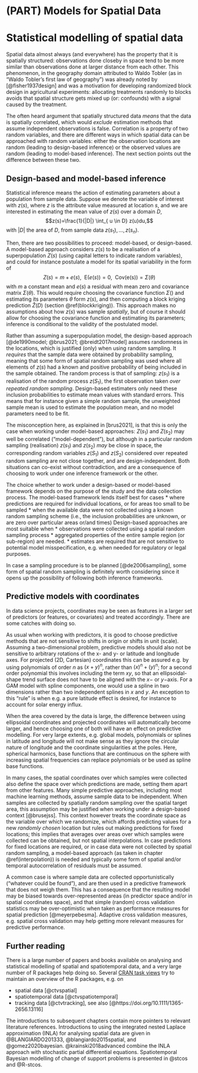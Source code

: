 # (PART) Models for Spatial Data {-}

# Statistical modelling of spatial data

Spatial data almost always (and everywhere) has the property that it
is spatially structured: observations done closeby in space tend to
be more similar than observations done at larger distance from each
other. This phenomenon, in the geography domain attributed to Waldo
Tobler (as in "Waldo Tobler's first law of geography") was already
noted by [@fisher1937design] and was a motivation for developing
randomized block design in agricultural experiments: allocating
treatments randomly to blocks avoids that spatial structure gets
mixed up (or: confounds) with a signal caused by the treatment.

The often heard argument that spatially structured data _means_
that the data is spatially correlated, which would _exclude_
estimation methods that assume independent observations is false.
Correlation is a property of two random variables, and there are
different ways in which spatial data can be approached with random
variables: either the observation locations are random (leading to
design-based inference) or the observed values are random (leading
to model-based inference). The next section points out the difference
between these two.

## Design-based and model-based inference {#design}

Statistical inference means the action of estimating parameters
about a population from sample data. Suppose we denote the variable
of interest with $z(s)$, where $z$ is the attribute value measured
at location $s$, and we are interested in estimating the 
mean value of $z(s)$ over a domain $D$,
$$z(s)=\frac{1}{|D|} \int_{ u \in D} z(u)du,$$
with $|D|$ the area of $D$, from sample data $z(s_1),...,z(s_n)$.

Then, there are two possibilities to proceed: model-based, or
design-based. A model-based approach considers $z(s)$ to be a
realisation of a superpopulation $Z(s)$ (using capital letters to
indicate random variables), and could for instance postulate a
model for its spatial variability in the form of
$$Z(s) = m + e(s), \  \ \mbox{E}(e(s)) = 0, \  \ \mbox{Cov(e(s))} = \Sigma(\theta)$$
with $m$ a constant mean and $e(s)$ a residual with mean zero and
covariance matrix $\Sigma(\theta)$. This
would require choosing the covariance function $\Sigma()$ and
estimating its parameters $\theta$ form $z(s)$, and then computing a
block kriging prediction $\hat{Z}(D)$ (section \@ref(blockkriging)).
This approach makes no assumptions about how $z(s)$ was sample
_spatially_, but of course it should allow for choosing the
covariance function and estimating its parameters; inference is
conditional to the validity of the postulated model.

Rather than assuming a superpopulation model, the design-based
approach [@de1990model; @brus2021; @breidt2017model] assumes
randomness in the locations, which is justified (only) when using
random sampling. It _requires_ that the sample data were obtained
by probability sampling, meaning that some form of spatial random
sampling was used where all elements of $z(s)$ had a known and
positive probability of being included in the sample obtained. The
random process is that of sampling: $z(s_1)$ is a realisation of
the random process $z(S_1)$, the first observation taken _over
repeated random sampling_.  Design-based estimaters only need
these inclusion probabilities to estimate mean values with standard
errors. This means that for instance given a simple random sample,
the unweighted sample mean is used to estimate the population mean,
and no model parameters need to be fit.

The misconception here, as explained in [brus2021], is that this is
only the case when working under model-based approaches: $Z(s_1)$
and $Z(s_2)$ may well be correlated ("model-dependent"), but although
in a particular random sampling (realisation) $z(s_1)$ and $z(s_2)$
_may_ be close in space, the corresponding random variables $z(S_1)$
and $z(S_2)$ considered over repeated random sampling are not close
together, and are design-independent. Both situations can co-exist
without contradiction, and are a consequence of choosing to work
under one inference framework or the other.

The choice whether to work under a design-based or model-based
framework depends on the purpose of the study and the
data collection process. The model-based framework lends itself best for cases
* where predictions are required for individual locations, or
  for areas too small to be sampled
* when the available data were not collected using a known random
  sampling scheme (i.e., the inclusion probabilities are unknown,
  or are zero over particular areas or/and times)
Design-based approaches are most suitable when
* observations were collected using a spatial random sampling process
* aggregated properties of the entire sample region (or sub-region)
  are needed.
* estimates are required that are not sensitive to potential model
misspecification, e.g. when needed for regulatory or legal purposes.

In case a sampling procedure is to be planned [@de2006sampling], some
form of spatial random sampling is definitely worth considering since
it opens up the possibility of following both inference frameworks.

## Predictive models with coordinates

In data science projects, coordinates may be seen as features in a
larger set of predictors (or features, or covariates) and treated
accordingly. There are some catches with doing so.

As usual when working with predictors, it is good to choose
predictive methods that are not sensitive to shifts in origin
or shifts in unit (scale).  Assuming a two-dimensional problem,
predictive models should also not be sensitive to arbitrary rotations
of the x- and y- or latitude and longitude axes.  For projected (2D,
Cartesian) coordinates this can be assured e.g. by using polynomials
of order $n$ as $(x+y)^n$, rather than $(x)^n + (y)^n$; for a second
order polynomial this involves including the term $xy$, so that an
ellipsoidal-shape trend surface does not have to be aligned with
the $x-$ or $y-$axis.  For a GAM model with spline components, one
would use a spline in two dimensions rather than two independent
splines in $x$ and $y$. An exception to this "rule" is when e.g.
a pure latitude effect is desired, for instance to account for
solar energy influx.

When the area covered by the data is large, the difference between
using ellipsoidal coordinates and projected coordinates
will automatically become larger, and hence choosing one of both
will have an effect on predictive modelling.  For very large extents,
e.g. global models, polynomials or splines in latitude and longitude
will not make sense as they ignore the circular nature of longitude
and the coordinate singularities at the poles. Here, spherical
harmonics, base functions that are continuous on the sphere with
increasing spatial frequencies can replace polynomials or be used
as spline base functions.

In many cases, the spatial coordinates over which samples were
collected also define the space over which predictions are made,
setting them apart from other features. Many simple predictive
approaches, including most machine learning methods, assume
sample data to be independent.  When samples are collected by
spatially random sampling over the spatial target area, this
assumption may be justified when working under a design-based context
[@brusejss]. This context however treats the coordinate space as
the variable over which we randomize, which affords predicting
values for a new _randomly chosen_ location but rules out making
predictions for fixed locations; this implies that averages over
areas over which samples were collected can be obtained, but not
spatial interpolations.  In case predictions for fixed locations
are required, or in case data were not collected by spatial
random sampling, a model-based approach (as taken in chapter
\@ref(interpolation)) is needed and typically some form of spatial
and/or temporal autocorrelation of residuals must be assumed.

A common case is where sample data are collected opportunistically
("whatever could be found"), and are then used in a predictive
framework that does not weigh them. This has a consequence that the
resulting model may be biased towards over-represented areas (in
predictor space and/or in spatial coordinates space), and that simple
(random) cross validation statistics may be over-optimistic when
taken as performance measures for spatial prediction [@meyerpebesma].
Adaptive cross validation measures, e.g. spatial cross validation
may help getting more relevant measures for predictive performance.


## Further reading

There is a large number of papers and books available on analysing
and statistical modelling of spatial and spatiotemporal data, and
a very large number of R packages help doing so. Several [CRAN task
views](https://cran.r-project.org/web/views/) try to maintain an
overview of the R packages, e.g. on

* spatial data [@ctvspatial] 
* spatiotemporal data [@ctvspatiotemporal]
* tracking data [@ctvtracking], see also [@https://doi.org/10.1111/1365-2656.13116]

The introductions to subsequent chapters contain more pointers
to relevant literature references. Introductions to using the
integrated nested Laplace approximation (INLA) for analysing spatial
data are given in @BLANGIARDO201333, @blangiardo2015spatial, and
@gomez2020bayesian.  @krainski2018advanced combine the INLA approach
with stochastic partial differential equations. Spatiotemporal
Bayesian modelling of change of support problems is presented in
@stcos and @R-stcos.
